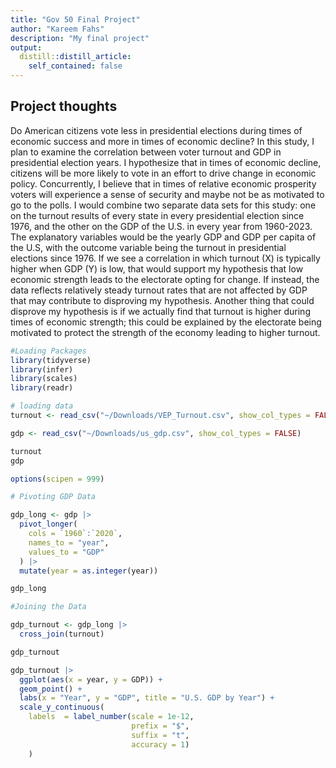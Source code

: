 ```yaml
---
title: "Gov 50 Final Project"
author: "Kareem Fahs"
description: "My final project"
output:
  distill::distill_article:
    self_contained: false
---
```




## Project thoughts

Do American citizens vote less in presidential elections during times of economic success and more in times of economic decline? In this study, I plan to examine the correlation between voter turnout and GDP in presidential election years. I hypothesize that in times of economic decline, citizens will be more likely to vote in an effort to drive change in economic policy. Concurrently, I believe that in times of relative economic prosperity voters will experience a sense of security and maybe not be as motivated to go to the polls. I would combine two separate data sets for this study: one on the turnout results of every state in every presidential election since 1976, and the other on the GDP of the U.S. in every year from 1960-2023. The explanatory variables would be the yearly GDP and GDP per capita of the U.S, with the outcome variable being the turnout in presidential elections since 1976. If we see a correlation in which turnout (X) is typically higher when GDP (Y) is low, that would support my hypothesis that low economic strength leads to the electorate opting for change. If instead, the data reflects relatively steady turnout rates that are not affected by GDP that may contribute to disproving my hypothesis. Another thing that could disprove my hypothesis is if we actually find that turnout is higher during times of economic strength; this could be explained by the electorate being motivated to protect the strength of the economy leading to higher turnout. 




```r
#Loading Packages
library(tidyverse)
library(infer)
library(scales)
library(readr)
```

```r
# loading data 
turnout <- read_csv("~/Downloads/VEP_Turnout.csv", show_col_types = FALSE)

gdp <- read_csv("~/Downloads/us_gdp.csv", show_col_types = FALSE)

turnout
gdp

options(scipen = 999)
```



```r
# Pivoting GDP Data

gdp_long <- gdp |>
  pivot_longer(
    cols = `1960`:`2020`,
    names_to = "year",
    values_to = "GDP"
  ) |>
  mutate(year = as.integer(year))

gdp_long
```

```r
#Joining the Data

gdp_turnout <- gdp_long |>
  cross_join(turnout)

gdp_turnout
```


```r
gdp_turnout |>
  ggplot(aes(x = year, y = GDP)) + 
  geom_point() +
  labs(x = "Year", y = "GDP", title = "U.S. GDP by Year") +
  scale_y_continuous(
    labels  = label_number(scale = 1e-12, 
                           prefix = "$", 
                           suffix = "t", 
                           accuracy = 1)
    ) 
```















